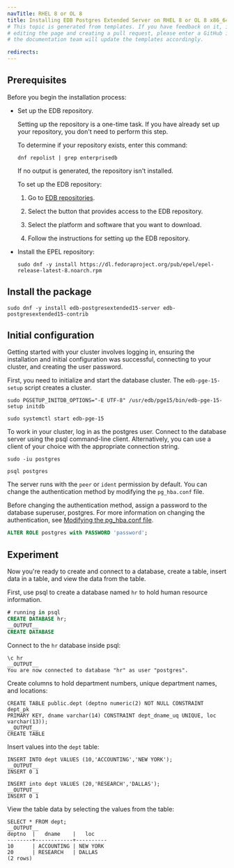 ```yaml
---
navTitle: RHEL 8 or OL 8
title: Installing EDB Postgres Extended Server on RHEL 8 or OL 8 x86_64
# This topic is generated from templates. If you have feedback on it, instead of
# editing the page and creating a pull request, please enter a GitHub issue and
# the documentation team will update the templates accordingly.

redirects:
---
```


## Prerequisites

Before you begin the installation process:

- Set up the EDB repository.

  Setting up the repository is a one-time task. If you have already set up your repository, you don't need to perform this step.

  To determine if your repository exists, enter this command:

  `dnf repolist | grep enterprisedb`

  If no output is generated, the repository isn't installed.

  To set up the EDB repository:

  1. Go to [EDB repositories](https://www.enterprisedb.com/repos-downloads).

  1. Select the button that provides access to the EDB repository.

  1. Select the platform and software that you want to download.

  1. Follow the instructions for setting up the EDB repository.

- Install the EPEL repository:
  ```shell
  sudo dnf -y install https://dl.fedoraproject.org/pub/epel/epel-release-latest-8.noarch.rpm
  ```

## Install the package

```shell
sudo dnf -y install edb-postgresextended15-server edb-postgresextended15-contrib
```

## Initial configuration

Getting started with your cluster involves logging in, ensuring the installation and initial configuration was successful, connecting to your cluster, and creating the user password.

First, you need to initialize and start the database cluster. The `edb-pge-15-setup` script creates a cluster.

```shell
sudo PGSETUP_INITDB_OPTIONS="-E UTF-8" /usr/edb/pge15/bin/edb-pge-15-setup initdb

sudo systemctl start edb-pge-15
```

To work in your cluster, log in as the postgres user. Connect to the database server using the psql command-line client. Alternatively, you can use a client of your choice with the appropriate connection string.

```shell
sudo -iu postgres

psql postgres
```

The server runs with the `peer` or `ident` permission by default. You can change the authentication method by modifying the `pg_hba.conf` file.

Before changing the authentication method, assign a password to the database superuser, postgres. For more information on changing the authentication, see [Modifying the pg_hba.conf file](../../database_administration/01_configuration_parameters/01_setting_new_parameters/#modifying-the-pg_hbaconf-file).

```sql
ALTER ROLE postgres with PASSWORD 'password';
```

## Experiment

Now you're ready to create and connect to a database, create a table, insert data in a table, and view the data from the table.

First, use psql to create a database named `hr` to hold human resource information.

```sql
# running in psql
CREATE DATABASE hr;
__OUTPUT__
CREATE DATABASE
```

Connect to the `hr` database inside psql:

```
\c hr
__OUTPUT__
You are now connected to database "hr" as user "postgres".
```

Create columns to hold department numbers, unique department names, and locations:

```
CREATE TABLE public.dept (deptno numeric(2) NOT NULL CONSTRAINT dept_pk
PRIMARY KEY, dname varchar(14) CONSTRAINT dept_dname_uq UNIQUE, loc
varchar(13));
__OUTPUT__
CREATE TABLE
```

Insert values into the `dept` table:

```
INSERT INTO dept VALUES (10,'ACCOUNTING','NEW YORK');
__OUTPUT__
INSERT 0 1
```

```
INSERT into dept VALUES (20,'RESEARCH','DALLAS');
__OUTPUT__
INSERT 0 1
```

View the table data by selecting the values from the table:

```
SELECT * FROM dept;
__OUTPUT__
deptno  |   dname    |   loc
--------+------------+----------
10      | ACCOUNTING | NEW YORK
20      | RESEARCH   | DALLAS
(2 rows)
```
